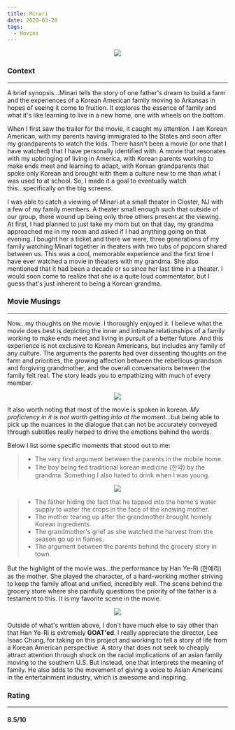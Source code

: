 ```yaml
---
title: Minari
date: 2020-03-20
tags:
  - Movies
---
```


<div style="text-align:center">
  <img
    style="max-width:100%"
    src="https://lims4011-personal-site.s3.amazonaws.com/minari/minari-banner.png"
  />
</div>

### Context

---

A brief synopsis...Minari tells the story of one father's dream to build a farm and the experiences of a Korean American family moving to Arkansas in hopes of seeing it come to fruition. It explores the essence of family and what it's like learning to live in a new home, one with wheels on the bottom.

When I first saw the trailer for the movie, it caught my attention. I am Korean American, with my parents having immigrated to the States and soon after my grandparents to watch the kids. There hasn't been a movie (or one that I have watched) that I have personally identified with. A movie that resonates with my upbringing of living in America, with Korean parents working to make ends meet and learning to adapt, with Korean grandparents that spoke only Korean and brought with them a culture new to me than what I was used to at school. So, I made it a goal to eventually watch this...specifically on the big screens.

I was able to catch a viewing of Minari at a small theater in Closter, NJ with a few of my family members. A theater small enough such that outside of our group, there wound up being only three others present at the viewing. At first, I had planned to just take my mom but on that day, my grandma approached me in my room and asked if I had anything going on that evening. I bought her a ticket and there we were, three generations of my family watching Minari together in theaters with two tubs of popcorn shared between us. This was a cool, memorable experience and the first time I have ever watched a movie in theaters with my grandma. She also mentioned that it had been a decade or so since her last time in a theater. I would soon come to realize that she is a quite loud commentator, but I guess that's just inherent to being a Korean grandma.

### Movie Musings

---

Now...my thoughts on the movie. I thoroughly enjoyed it. I believe what the movie does best is depicting the inner and intimate relationships of a family working to make ends meet and living in pursuit of a better future. And this experience is not exclusive to Korean Americans, but includes any family of any culture. The arguments the parents had over dissenting thoughts on the farm and priorities, the growing affection between the rebellious grandson and forgiving grandmother, and the overall conversations between the family felt real. The story leads you to empathizing with much of every member.

<div style="text-align:center">
  <img
    style="max-width:100%"
    src="https://lims4011-personal-site.s3.amazonaws.com/minari/family.jpg"
  />
</div>

It also worth noting that most of the movie is spoken in korean. _My proficiency in it is not worth getting into at the moment_...but being able to pick up the nuances in the dialogue that can not be accurately conveyed through subtitles really helped to drive the emotions behind the words.

Below I list some specific moments that stood out to me:

> - The very first argument between the parents in the mobile home.
> - The boy being fed traditional korean medicine (한약) by the grandma. Something I also hated to drink when I was young.

<div style="text-align:center">
  <img
    style="max-width:100%"
    src="https://lims4011-personal-site.s3.amazonaws.com/minari/hanyak.jpg"
  />
</div>

> - The father hiding the fact that he tapped into the home's water supply to water the crops in the face of the knowing mother.
> - The mother tearing up after the grandmother brought homely Korean ingredients.
> - The grandmother's grief as she watched the harvest from the season go up in flames.
> - The argument between the parents behind the grocery story in town.

But the highlight of the movie was...the performance by Han Ye-Ri (한예리) as the mother. She played the character, of a hard-working mother striving to keep the family afloat and unified, incredibly well. The scene behind the grocery store where she painfully questions the priority of the father is a testament to this. It is my favorite scene in the movie.

<div style="text-align:center">
  <img
    style="max-width:100%"
    src="https://lims4011-personal-site.s3.amazonaws.com/minari/hanyeri.jpg"
  />
</div>

Outside of what's written above, I don't have much else to say other than that Han Ye-Ri is extremely **GOAT'ed**. I really appreciate the director, Lee Isaac Chung, for taking on this project and working to tell a story of life from a Korean American perspective. A story that does not seek to cheaply attract attention through shock on the racial implications of an asian family moving to the southern U.S. But instead, one that interprets the meaning of family. He also adds to the movement of giving a voice to Asian Americans in the entertainment industry, which is awesome and inspiring.

### Rating

---

#### 8.5/10
